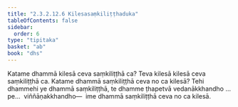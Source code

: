 ```yaml
---
title: "2.3.2.12.6 Kilesasaṃkiliṭṭhaduka"
tableOfContents: false
sidebar:
  order: 6
type: "tipitaka"
basket: "ab"
book: "dhs"
---
```



<DynamicBreadcrumb />

<Division number="1255" book="dhs" bookNo="29" page="247">

<Paragraph number="1954" book="dhs">
Katame dhammā kilesā ceva saṃkiliṭṭhā ca? Teva kilesā kilesā ceva saṃkiliṭṭhā ca.
</Paragraph>

</Division>
<Division number="1256" book="dhs" bookNo="29" page="247">

<Paragraph number="1955" book="dhs">
Katame dhammā saṃkiliṭṭhā ceva no ca kilesā? Tehi dhammehi ye dhammā saṃkiliṭṭhā, te dhamme ṭhapetvā vedanākkhandho …pe…  viññāṇakkhandho—  ime dhammā saṃkiliṭṭhā ceva no ca kilesā.
</Paragraph>
</Division>